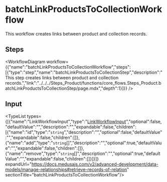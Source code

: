 
# batchLinkProductsToCollectionWorkflow

This workflow creates links between product and collection records.

## Steps

<WorkflowDiagram workflow={{"name":"batchLinkProductsToCollectionWorkflow","steps":[{"type":"step","name":"batchLinkProductsToCollectionStep","description":"This step creates links between product and collection records.","link":"../../../Steps_Product/functions/core_flows.Steps_Product.batchLinkProductsToCollectionStep/page.mdx","depth":1}]}} />

## Input

<TypeList types={[{"name":"LinkWorkflowInput","type":"[LinkWorkflowInput](../../../../types/CommonTypes/types/types.CommonTypes.LinkWorkflowInput/page.mdx)","optional":false,"defaultValue":"","description":"","expandable":false,"children":[{"name":"id","type":"`string`","description":"","optional":false,"defaultValue":"","expandable":false,"children":[]},{"name":"add","type":"`string`[]","description":"","optional":true,"defaultValue":"","expandable":false,"children":[]},{"name":"remove","type":"`string`[]","description":"","optional":true,"defaultValue":"","expandable":false,"children":[]}]}]} expandUrl="https://docs.medusajs.com/v2/advanced-development/data-models/manage-relationships#retrieve-records-of-relation" sectionTitle="batchLinkProductsToCollectionWorkflow"/>
